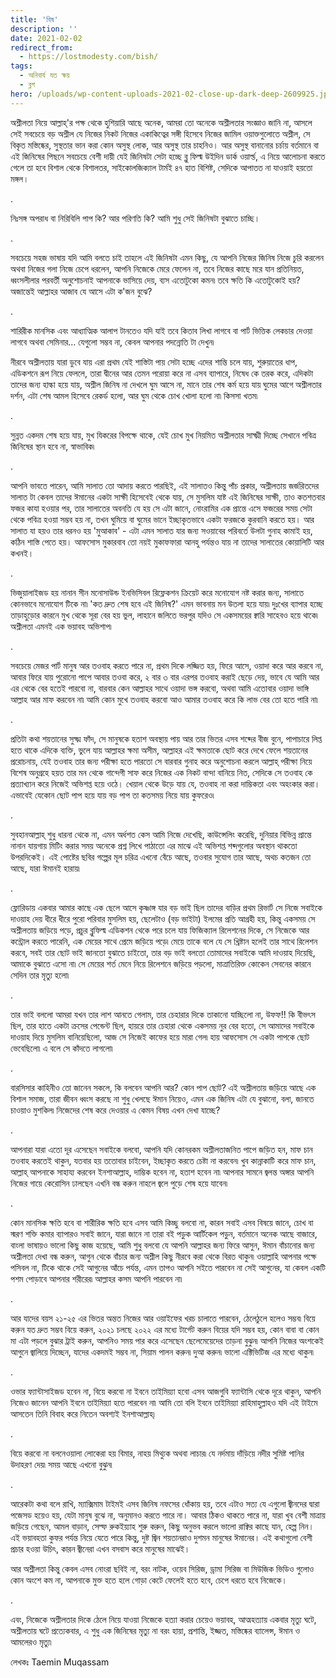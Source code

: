 ```yaml
---
title: 'বিষ'
description: ''
date: 2021-02-02
redirect_from:
  - https://lostmodesty.com/bish/
tags:
  - অনিবার্য যত ক্ষয়
  - ব্লগ
hero: /uploads/wp-content-uploads-2021-02-close-up-dark-deep-2609925.jpg
---
```


অশ্লীলতা নিয়ে আল্লাহ্'র পক্ষ থেকে হুশিয়ারি আছে অনেক, আমরা তো অনেকে অশ্লীলতার সংজ্ঞাও জানি না, আসলে সেই সবচেয়ে বড় অশ্লীল যে নিজের নিকট নিজের একাকিত্বের সঙ্গী হিসেবে নিজের জামিল ওয়াক্তগুলোতে অশ্লীল, সে বিকৃত মস্তিষ্কের, সুস্থতার ভান করা কোন অসুস্থ লোক, আর অসুস্থ তার চাহনিও। আর অসুস্থ বানানোর চর্চায় বর্তমানে বা এই জিনিষের পিছনে সবচেয়ে বেশী দায়ী যেই জিনিষটা সেটা হচ্ছে ব্লু ফিল্ম উইদিন ডার্ক ওয়ার্ল্ড, এ নিয়ে আলোচনা করতে গেলে তা হবে বিশাল থেকে বিশালতর, সাইকোলজিক্যাল টার্মই ৪৭ হাত বিশিষ্ট, সেদিকে আপাতত না যাওয়াই হয়তো মঙ্গল।

.

নিঃসঙ্গ অপরাধ বা নিরিবিলি পাপ কি? আর পরিণতি কি? আমি শুধু সেই জিনিষটা বুঝাতে চাচ্ছি।

.

সবচেয়ে সহজ ভাষায় যদি আমি বলতে চাই তাহলে এই জিনিষটা এমন কিছু, যে আপনি নিজের জিনিষ নিজে চুরি করলেন অথবা নিজের গলা নিজে চেপে ধরলেন, আপনি নিজেকে মেরে ফেলেন না, তবে নিজের কাছে মরে যান প্রতিনিয়ত, ধ্বংসলীলার পরবর্তী অনুশোচনাই আপনাকে ভাসিয়ে দেয়, ব্যস এতোটুকো কমন৷ তবে ক্ষতি কি এতোটুকোই হয়? অজান্তেই আল্লাহর আজাব যে আসে এটা ক'জন বুঝে?

.

শারিরীক মানসিক এবং আধ্যাত্মিক আলাপ টানতেও যদি যাই তবে কিতাব লিখা লাগবে বা পার্ট ভিত্তিক লেকচার দেওয়া লাগবে অথবা সেমিনার... যেগুলো সম্ভব না, কেবল আপনার পদন্নোতি টা দেখুন৷

নীরবে অশ্লীলতায় যারা ডুবে যায় এরা প্রথম যেই শাস্তিটা পায় সেটা হচ্ছে এদের শান্তি চলে যায়, শুরুয়াতের ধাপ, এডিকশনে রূপ নিয়ে ফেললে, তারা দ্বীনের আর তেমন পরোয়া করে না এসব ব্যাপারে, নিষেধ কে তরক করে, এদিকটা তাদের জন্য হাল্কা হয়ে যায়, অশ্লীল জিনিষ না দেখলে ঘুম আসে না, মানে তার শেষ কর্ম হয়ে যায় ঘুমের আগে অশ্লীলতার দর্শন, এটা শেষ আমল হিসেবে রেকর্ড হলো, আর ঘুম থেকে চোখ খোলা হলো না৷ কিসসা খতম৷

.

সুন্নত একদম শেষ হয়ে যায়, মুখ যিকরের বিপক্ষে থাকে, যেই চোখ মুখ নিয়মিত অশ্লীলতার সাক্ষ্মী দিচ্ছে সেখানে পবিত্র জিনিষের স্থান হবে না, স্বাভাবিক৷

.

আপনি ভাবতে পারেন, আমি সালাত তো আদায় করতে পারছিই, এই সালাতও কিন্তু পাঁচ প্রকার, অশ্লীলতায় জর্জরিতদের সালাত টা কেবল তাদের ঈমানের একটা সাক্ষী হিসেবেই থেকে যায়, সে মুসলিম যাষ্ট এই জিনিষের সাক্ষী, তাও কতশতবার ফজর কাযা হওয়ার পর, তার সালাতের অবনতি যে হয় সে এটা জানে, নোংরামির এক প্রান্তে এসে ফজরের সময় সেটা থেকে পবিত্র হওয়া সম্ভব হয় না, তখন ঘুমিয়ে বা ঘুমের ভানে ইচ্ছাকৃতভাবে একটা ফরজকে কুরবানি করতে হয়। আর সালাত যা হয়ও তার ধরনও হয় 'মুআকাব' - এটা এমন সালাত যার জন্য সওয়াবের পরিবর্তে উলটা গুনাহ কামাই হয়, কঠিন শাস্তি পেতে হয়। আফসোস মুকারবাব তো নয়ই মুকাফফারা আনহু পর্যন্তও যায় না তাদের সালাতের কোয়ালিটি আর কখনই।

.

ভিজুয়ালাইজড হয় নানান সীন মনোসাউন্ড ইনভিসিবল রিফ্লেকশন ক্রিয়েট করে মনোযোগ নষ্ট করার জন্য, সালাতে কোনভাবে মনোযোগ টিকে না৷ 'কত দ্রুত শেষ হবে এই জিনিষ?' এমন ভাবনায় মন উতলা হয়ে যায়৷ দুঃখের ব্যাপার হচ্ছে তাড়াহুড়োর কারনে মুখ থেকে সূরা বের হয় ভুল, লাহানে জলিতে ভরপুর যদিও সে একসময়ের ক্বারি সাহেবও হয়ে থাকে৷ অশ্লীলতা এমনই এক ভয়াবহ অভিশাপ৷

.

সবচেয়ে মেজর পার্ট মানুষ আর তওবাহ করতে পারে না, প্রথম দিকে লজ্জিত হয়, ফিরে আসে, ওয়াদা করে আর করবে না, আবার ফিরে যায় পুরোনো পাপে আবার তওবা করে, ২ বার ৩ বার এরপর তওবাহ করাই ছেড়ে দেয়, ভাবে যে আমি আর এর থেকে বের হতেই পারবো না, বারবার কেন আল্লাহর সাথে ওয়াদা ভঙ্গ করবো, অথবা আমি এতোবার ওয়াদা ভাঙ্গি আল্লাহ আর মাফ করবেন না৷ আমি কোন মুখে তওবাহ করবো আও আমার তওবাহ করে কি লাভ বের তো হতে পারি না৷

.

প্রতিটা কথা শয়তানের সুক্ষ্ম ফাঁদ, সে মানুষকে হতাশ অবস্থায় পায় আর তার ভিতর এসব শব্দের বীজ বুনে, পাপাচারে লিপ্ত হতে থাকে এদিকে ব্যক্তি, ভুলে যায় আল্লাহর ক্ষমা অসীম, আল্লাহর এই ক্ষমতাকে ছোট করে দেখে ফেলে শয়তানের প্ররোচনায়, যেই তওবাহ তার জন্য পরীক্ষা হতে পারতো সে বারবার গুনাহ করে অনুশোচনা করলে আল্লাহ্ পরীক্ষা নিয়ে বিশেষ অনুগ্রহে হয়ত তার মন থেকে গান্দেগী সাফ করে নিজের এক নিকট বান্দা বানিয়ে নিত, সেদিকে সে তওবাহ কে প্রত্যাখ্যান করে নিজেই অভিশপ্ত হয়ে ওঠে। খেয়াল থেকে উড়ে যায় যে, তওবাহ না করা দাম্ভিকতা এবং অহংকার করা। এভাবেই যেকোন ছোট পাপ হয়ে যায় বড় পাপ তা কতসময় নিয়ে যায় কুফরেও৷

.

সুবহানআল্লাহ্ শুধু ধারনা থেকে না, এমন অর্ধশত কেস আমি নিজে দেখেছি, কাউন্সেলিং করেছি, দুনিয়ার বিভিন্ন প্রান্তে নানান যায়গায় মিটিং করার সময় অনেকে প্রশ্ন লিখে পাঠাতো এর মাঝে এই অভিশপ্ত শব্দগুলোর অবস্থান থাকতো উপরদিকেই। এই পোষ্টের ছবির গল্পের মূল চরিত্র এখনো বেঁচে আছে, তওবার সুযোগ তার আছে, অথচ কতজন তো আছে, যারা ঈমানই হারায়৷

.

ফ্লোরিডায় একবার আমার কাছে এক ছেলে আসে কৃষ্ণাঙ্গ যার বড় ভাই ছিল তাদের বাড়ির প্রথম রিভার্ট সে নিজে সবাইকে দাওয়াহ দেয় ধীরে ধীরে পুরো পরিবার মুসলিম হয়, ছেলেটাও (বড় ভাইটা) ইলমের প্রতি আগ্রহী হয়, কিন্তু একসময় সে অশ্লীলতায় জড়িয়ে পড়ে, প্রচুর ব্লুফিল্ম এডিকশন থেকে পরে চলে যায় ফিজিক্যাল রিলেশনের দিকে, সে নিজেকে আর কন্ট্রোল করতে পারেনি, এক মেয়ের সাথে প্রেমে জড়িয়ে পড়ে৷ মেয়ে তাকে বলে যে সে খ্রিষ্টান হলেই তার সাথে রিলেশন করবে, সবই তার ছোট ভাই জানতো বুঝাতে চাইতো, তার বড় ভাই বলতো তোমাদের সবাইকে আমি দাওয়াহ দিয়েছি, আমাকে বুঝাতে এসো না৷ সে মেয়ের শর্ত মেনে নিয়ে রিলেশনে জড়িয়ে পড়লো, মাত্রাতিরিক্ত কোকেন সেবনের কারনে সেদিন তার মৃত্যু হলো৷

.

তার ভাই বললো আমরা যখন তার লাশ আনতে গেলাম, তার চেহারার দিকে তাকানো যাচ্ছিলো না, উফফ!! কি বীভৎস ছিল, তার হাতে একটা ক্রসের পেন্ডেন্ট ছিল, হায়রে তার চেহারা থেকে একসময় নুর বের হতো, সে আমাদের সবাইকে দাওয়াহ দিয়ে মুসলিম বানিয়েছিলো, আজ সে নিজেই কাফের হয়ে মারা গেল৷ হায় আফসোস সে একটা পাপকে ছোট ভেবেছিলো৷ এ বলে সে কাঁদতে লাগলো৷

.

বারসিসার কাহিনীও তো জানেন সকলে, কি বলবেন আপনি আর? কোন পাপ ছোট? এই অশ্লীলতায় জড়িয়ে আছে এক বিশাল সমাজ, তারা জীবন ধ্বংস করছে না শুধু খেলছে ঈমান নিয়েও, এমন এক জিনিষ এটা যে বুঝানো, বলা, জানতে চাওয়াও মুশকিল৷ নিজেদের শেষ করে দেওয়ার এ কেমন বিষয় এখন দেখা যাচ্ছে?

.

আপনারা যারা এতো দূর এসেছেন সবাইকে বলবো, আপনি যদি কোনরকম অশ্লীলতাজনিত পাপে জড়িত হন, মাফ চান তওবাহ করতেই থাকুন, যতবার হয় ততোবার চাইবেন, ইচ্ছাকৃত করতে চেষ্টা না করবেন৷ খুব কান্নাকাটি করে মাফ চান, আল্লাহ্ আপনাকে সাহায্য করবেন ইনশাআল্লাহ, দাম্ভিক হবেন না, হতাশ হবেন না৷ আপনার সামনে জ্বলন্ত অঙ্গার আপনি নিজের গায়ে কেরোসিন ঢালছেন এখনি বন্ধ করুন নাহলে জ্বলে পুড়ে শেষ হয়ে যাবেন৷

.

কোন মানসিক ক্ষতি হবে বা শারীরিক ক্ষতি হবে এসব আমি কিচ্ছু বলবো না, কারন সবাই এসব বিষয়ে জানে, চোখ বা স্মরণ শক্তি কমার ব্যাপারও সবাই জানে, যারা জানে না তারা বই পড়ুক আর্টিকেল পড়ুন, বর্তমানে অনেক আছে বাজারে, বাংলা ভাষায়ও ভালো কিছু কাজ হয়েছে, আমি শুধু বলবো যে আপনি আল্লাহর জন্য ফিরে আসুন, ঈমান বাঁচানোর জন্য অশ্লীলতা দেখা বন্ধ করুন, আগুন থেকে বাঁচার জন্য অশ্লীল কিছু নীরবে করা থেকে বিরত থাকুন৷ ওয়াল্লাহি আপনার পক্ষে পসিবল না, টিকে থাকে সেই আগুনের আঁচে পর্যন্ত, এমন তাপও আপনি সইতে পারবেন না সেই আগুনের, যা কেবল একটি পশম পোড়াবে আপনার শরীরের৷ আল্লাহর কসম আপনি পারবেন না৷

.

আর যাদের বয়স ২১-২৫ এর ভিতর অন্তত নিজের আর ওয়াইফের খরচ চালাতে পারবেন, ঠেলেঠুলে হলেও সম্ভব৷ বিয়ে করুন যত দ্রুত সম্ভব বিয়ে করুন, ২০২১ চলছে ২০২২ এর মধ্যে টার্গেট করুন বিয়ের যদি সম্ভব হয়, কোন বাবা বা কোন মা এটা পড়লে বুঝার ট্রাই করুন, আপনিও সময় পার করে এসেছেন ছেলেমেয়েদের তাড়না বুঝুন৷ আপনি নিজের অংশকেই আগুনে জ্বালিয়ে দিচ্ছেন, যাদের একদমই সম্ভব না, সিয়াম পালন করুন৷ দুআ করুন৷ ভালো এক্টিভিটিজ এর মধ্যে থাকুন৷

.

ওভার ফ্যান্টাসাইজড হবেন না, বিয়ে করবো না ইবনে তাইমিয়্যা হবো এসব আজগুবি ফ্যান্টাসি থেকে দূরে থাকুন, আপনি নিজেও জানেন আপনি ইবনে তাইমিয়্যা হতে পারবেন না৷ আমি তো বলি ইবনে তাইমিয়্যা রাহিমাহুল্লাহও যদি এই টাইমে আসতেন তিনি বিবাহ করে নিতেন অবশ্যই ইনশাআল্লাহ্৷

.

বিয়ে করবো না বলনেওয়ালা লোকেরা হয় বিমার, নাহয় মিথ্যুক অথবা লাচার৷ যে নর্দমায় দাঁড়িয়ে নদীর সুমিষ্ট পানির উদাহরণ দেয়৷ সময় আছে এখনো বুঝুন৷

.

আরেকটা কথা বলে রাখি, ম্যাক্সিমাম টাইমই এসব জিনিষ নফসের ধোঁকায় হয়, তবে এটাও সত্য যে এগুলো জ্বীনদের দ্বারা পজেসড হয়েও হয়, যেটা মানুষ বুঝে না, অনুমানও করতে পারে না। আবার ঠিকও থাকতে পারে না, যারা খুব বেশী মাত্রায় জড়িয়ে গেছেন, আমল বাড়ান, সেল্ফ রুকইয়্যাহ শুরু করুন, কিছু অনুভব করলে ভালো রাক্বির কাছে যান, হেল্প নিন। এই ভয়াবহতা কুফর পর্যন্ত নিয়ে যেতে পারে কিন্তু, দুষ্ট জ্বিন শয়তানরাও দুশমন মানুষের ঈমানের। এই কথাগুলো বেশী প্রচার হওয়া উচিৎ, কারন জ্বীনেরা এখন বসবাস করে মানুষের মাঝেই।

আর অশ্লীলতা কিন্তু কেবল এসব নোংরা ছবিই না, বরং নাটক, ওয়েব সিরিজ, ড্রামা সিরিজ বা মিউজিক ভিডিও গুলোও কোন অংশে কম না, আপনাকে মুক্ত হতে হলে গোড়া কেটে ফেলেই হতে হবে, চেপে ধরতে হবে নিজেকে।

.

এবং, নিজেকে অশ্লীলতার দিকে ঠেলে নিয়ে যাওয়া নিজেকে হত্যা করার চেয়েও ভয়াবহ, আত্মহত্যায় একবার মৃত্যু ঘটে, অশ্লীলতায় ঘটে প্রত্যেকবার, এ শুধু এক জিনিষের মৃত্যু না বরং হায়া, প্রশান্তি, ইজ্জত, মস্তিষ্কের ব্যালেন্স, ঈমান ও আমলেরও মৃত্যু৷

লেখকঃ Taemin Muqassam
